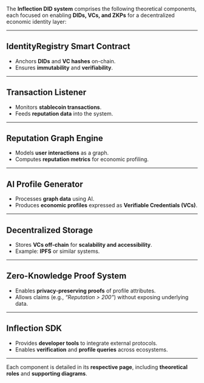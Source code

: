 
The **Inflection DID system** comprises the following theoretical components, each focused on enabling **DIDs, VCs, and ZKPs** for a decentralized economic identity layer:

---

## IdentityRegistry Smart Contract
- Anchors **DIDs** and **VC hashes** on-chain.  
- Ensures **immutability** and **verifiability**.  

---

## Transaction Listener
- Monitors **stablecoin transactions**.  
- Feeds **reputation data** into the system.  

---

## Reputation Graph Engine
- Models **user interactions** as a graph.  
- Computes **reputation metrics** for economic profiling.  

---

## AI Profile Generator
- Processes **graph data** using AI.  
- Produces **economic profiles** expressed as **Verifiable Credentials (VCs)**.  

---

## Decentralized Storage
- Stores **VCs off-chain** for **scalability and accessibility**.  
- Example: **IPFS** or similar systems.  

---

## Zero-Knowledge Proof System
- Enables **privacy-preserving proofs** of profile attributes.  
- Allows claims (e.g., *“Reputation > 200”*) without exposing underlying data.  

---

## Inflection SDK
- Provides **developer tools** to integrate external protocols.  
- Enables **verification** and **profile queries** across ecosystems.  

---

Each component is detailed in its **respective page**, including **theoretical roles** and **supporting diagrams**.
